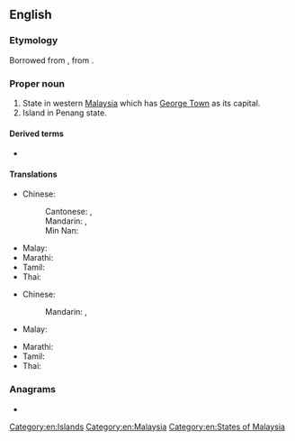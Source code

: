 ==English==
{{wikipedia}}

===Etymology===
Borrowed from {{bor|en|ms|pinang}}, from {{m|ms|Pulau Pinang}}.

===Proper noun===
{{en-proper noun}}

# State in western [[Malaysia]] which has [[George Town]] as its capital.
# Island in Penang state.

====Derived terms====
* {{l|en|Penang lawyer}}

====Translations====
{{trans-top|state in Malaysia}}
* Chinese:
*: Cantonese: {{t|yue|檳城|sc=Hani}}, {{t|yue|槟城|tr=ban1 sing4|sc=Hani}}
*: Mandarin: {{t+|cmn|檳城|sc=Hani}}, {{t+|cmn|槟城|tr=Bīnchéng|sc=Hani}}
*: Min Nan: {{t-needed|nan}}
{{trans-mid}}
* Malay: {{t|ms|Pulau Pinang}}
* Marathi: {{t|mr|पेनांग|tr=penāṃga|sc=Deva}}
* Tamil: {{t|ta|பினாங்கு|sc=Hans}}
* Thai: {{t+|th|ปีนัง}}
{{trans-bottom}}

{{trans-top|island in Malaysia}}
* Chinese:
*: Mandarin: {{t|cmn|檳島|sc=Hani}}, {{t|cmn|槟岛|tr=Bīndǎo|sc=Hani}}
* Malay: {{t|ms|Pulau Pinang}}
{{trans-mid}}
* Marathi: {{t|mr|पेनांग|tr=penāṃga|sc=Deva}}
* Tamil: {{t-needed|ta}}
* Thai: {{t+|th|ปีนัง}}
{{trans-bottom}}

===Anagrams===
* {{anagrams|en|a=aegnnp|An-peng}}

[[Category:en:Islands]]
[[Category:en:Malaysia]]
[[Category:en:States of Malaysia]]